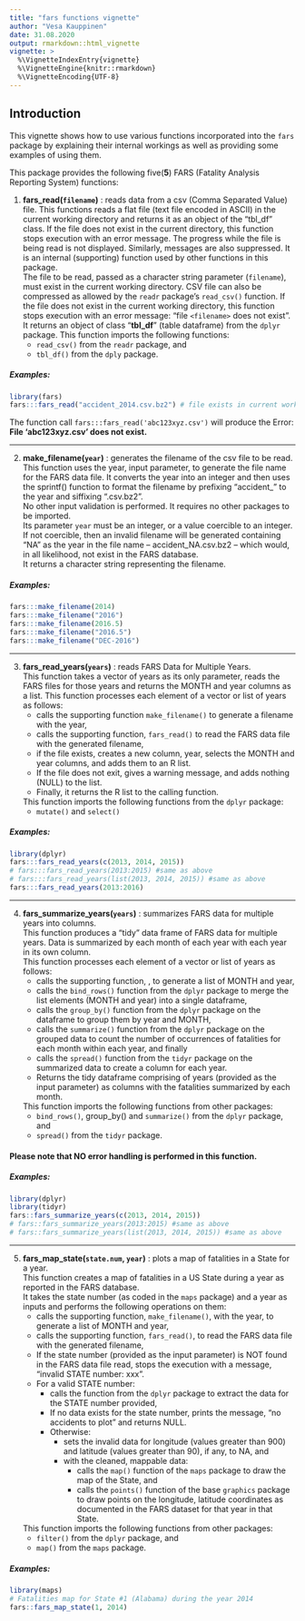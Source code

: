 ```yaml
---
title: "fars functions vignette"
author: "Vesa Kauppinen"
date: 31.08.2020
output: rmarkdown::html_vignette
vignette: >
  %\VignetteIndexEntry{vignette}
  %\VignetteEngine{knitr::rmarkdown}
  %\VignetteEncoding{UTF-8}
---
```


## Introduction
This vignette shows how to use various functions incorporated into the `fars` package by explaining their internal workings as well as providing some examples of using them.

This package provides the following five(**5**) FARS (Fatality Analysis Reporting System) functions:

1. **fars_read(`filename`)** : reads data from a csv (Comma Separated Value) file.
    This functions reads a flat file (text file encoded in ASCII) in the current
    working directory and returns it as an object of the "tbl_df" class. If
    the file does not exist in the current directory, this function stops
    execution with an error message. The progress while the file is being
    read is not displayed. Similarly, messages are also suppressed.
    It is an internal (supporting) function used by other functions in this
    package.  
    The file to be read, passed as a character string parameter (`filename`),
    must exist in the current working directory. CSV file can also be
    compressed as allowed by the `readr` package's `read_csv()` function. If the file 
    does not exist in the current working directory, this function stops 
    execution with an error message: "file `<filename>` does not exist".  
    It returns an object of class "**tbl_df**" (table dataframe) from the `dplyr` package.
    This function imports the following functions:
    - `read_csv()` from the `readr` package, and
    - `tbl_df()` from the `dply` package.
    
##### Examples:  

```r
library(fars)
fars:::fars_read("accident_2014.csv.bz2") # file exists in current working directory
```

The function call `fars:::fars_read('abc123xyz.csv')` will produce the Error:  
**File 'abc123xyz.csv' does not exist.**

***

2. **make_filename(`year`)** : generates the filename of the csv file to be read.
    This function uses the year, input parameter, to generate the file
    name for the FARS data file. It converts the year into an integer
    and then uses the sprintf() function to format the filename by
    prefixing "accident_" to the year and siffixing ".csv.bz2".  
    No other input validation is performed. It requires no other packages
    to be imported.  
    Its parameter `year` must be an integer, or a value coercible to an integer. If not coercible, 
    then an invalid filename will be generated containing "NA" as the year in the file name --
    accident_NA.csv.bz2 -- which would, in all likelihood, not exist in the FARS database.  
    It returns a character string representing the filename.  
    
##### Examples:  

```r
fars:::make_filename(2014)
fars:::make_filename("2016")
fars:::make_filename(2016.5)
fars:::make_filename("2016.5")
fars:::make_filename("DEC-2016")
```

***

3. **fars_read_years(`years`)** : reads FARS Data for Multiple Years.  
    This function takes a vector of years as its only parameter, reads the FARS
    files for those years and returns the MONTH and year columns as a list.
    This function processes each element of a vector or list of years as follows:  
    - calls the supporting function  `make_filename()`  to generate a filename with the year,
    - calls the supporting function,  `fars_read()`  to read the FARS data file with the generated filename,
    - if the file exists, creates a new column, year, selects the MONTH and year columns, and adds them to an R list.
    - If the file does not exit, gives a warning message, and adds nothing (NULL) to the list.
    - Finally, it returns the R list to the calling function.  
    
    This function imports the following functions from the `dplyr` package:
    - `mutate()` and `select()`  
    
##### Examples:  

```r
library(dplyr)
fars:::fars_read_years(c(2013, 2014, 2015))
# fars:::fars_read_years(2013:2015) #same as above
# fars:::fars_read_years(list(2013, 2014, 2015)) #same as above
fars:::fars_read_years(2013:2016)
```

***

4. **fars_summarize_years(`years`)** : summarizes FARS data for multiple years into columns.  
    This function produces a "tidy" data frame of FARS data for multiple years. Data is summarized by each month of each year with each year in its own column.  
    This function processes each element of a vector or list of years as follows:
    - calls the supporting function, \code{fars_read_years()}, to generate a list of MONTH and year,
    - calls the `bind_rows()` function from the `dplyr` package to merge the list elements (MONTH and year) into a single dataframe,
    - calls the `group_by()` function from the `dplyr` package on the dataframe to group them by year and MONTH,
    - calls the `summarize()` function from the `dplyr` package on the grouped data to count the number of occurrences of fatalities for each month within each year, and finally
    - calls the `spread()` function from the `tidyr` package on the summarized data to create a column for each year.
    - Returns the tidy dataframe comprising of years (provided as the input parameter) as columns with the fatalities summarized by each month.  

    This function imports the following functions from other packages:
    - `bind_rows()`, group_by() and `summarize()` from the  `dplyr` package, and  
    - `spread()` from the `tidyr` package.  
    
#### Please note that NO error handling is performed in this function.

##### Examples:  

```r
library(dplyr)
library(tidyr)
fars::fars_summarize_years(c(2013, 2014, 2015))
# fars::fars_summarize_years(2013:2015) #same as above
# fars::fars_summarize_years(list(2013, 2014, 2015)) #same as above
```

***
  
5. **fars_map_state(`state.num`, `year`)** : plots a map of fatalities in a State for a year.  
    This function creates a map of fatalities in a US State during a year as reported in the FARS database.  
    It takes the state number (as coded in the `maps` package) and a year as inputs and performs the following operations on them:
    - calls the supporting function, `make_filename()`, with the year, to generate a list of MONTH and year,
    - calls the supporting function, `fars_read()`, to read the FARS data file with the generated filename,
    - If the state number (provided as the input parameter) is NOT found in the FARS data file read, stops the execution with a message, "invalid STATE number: xxx".
    - For a valid STATE number:
        - calls the \code{filter()} function from the `dplyr` package to extract the data for the STATE number provided,
        - If no data exists for the state number, prints the message, "no accidents to plot" and returns NULL.
        - Otherwise:
            - sets the invalid data for longitude (values greater than 900) and latitude (values greater than 90), if any, to NA, and
            - with the cleaned, mappable data:
                - calls the `map()` function of the `maps` package to draw the map of the State, and
                - calls the `points()` function of the base `graphics` package to draw points on the longitude, latitude coordinates as documented in the FARS dataset for that year in that State.  

    This function imports the following functions from other packages:  
    - `filter()` from the  `dplyr` package, and  
    - `map()` from the `maps` package.  

##### Examples:  

```r
library(maps)
# Fatalities map for State #1 (Alabama) during the year 2014
fars::fars_map_state(1, 2014)
```
